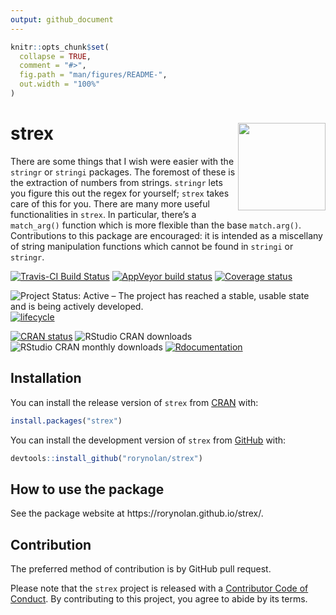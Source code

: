 ```yaml
---
output: github_document
---
```


<!-- README.md is generated from README.Rmd. Please edit that file -->

```r
knitr::opts_chunk$set(
  collapse = TRUE,
  comment = "#>",
  fig.path = "man/figures/README-",
  out.width = "100%"
)
```

# strex <img src="man/figures/logo.png" align="right" height=140/>

There are some things that I wish were easier with the `stringr` or `stringi` packages. The foremost of these is the extraction of numbers from strings. `stringr` lets you figure this out the regex for yourself; `strex` takes care of this for you. There are many more useful functionalities in `strex`. In particular, there's a `match_arg()` function which is more flexible than the base `match.arg()`. Contributions to this package are encouraged: it is intended as a miscellany of string manipulation functions which cannot be found in `stringi` or `stringr`.

[![Travis-CI Build Status](https://travis-ci.org/rorynolan/strex.svg?branch=master)](https://travis-ci.org/rorynolan/strex)
[![AppVeyor build status](https://ci.appveyor.com/api/projects/status/github/rorynolan/strex?branch=master&svg=true)](https://ci.appveyor.com/project/rorynolan/strex)
[![Coverage status](https://codecov.io/gh/rorynolan/strex/branch/master/graph/badge.svg)](https://codecov.io/github/rorynolan/strex?branch=master)

![Project Status: Active – The project has reached a stable, usable state and is being actively developed.](https://www.repostatus.org/badges/latest/active.svg)
[![lifecycle](https://img.shields.io/badge/lifecycle-stable-brightgreen.svg)](https://lifecycle.r-lib.org/articles/stages.html)

[![CRAN status](https://www.r-pkg.org/badges/version/strex)](https://cran.r-project.org/package=strex)
![RStudio CRAN downloads](http://cranlogs.r-pkg.org/badges/grand-total/strex)
![RStudio CRAN monthly downloads](http://cranlogs.r-pkg.org/badges/strex)
[![Rdocumentation](https://www.rdocumentation.org/badges/version/strex)](https://www.rdocumentation.org/packages/strex)




## Installation

You can install the release version of `strex` from [CRAN](https://CRAN.R-project.org) with:

```r
install.packages("strex")
```

You can install the development version of `strex` from [GitHub](https://github.com/rorynolan/strex/) with:

```r
devtools::install_github("rorynolan/strex")
```


## How to use the package

See the package website at https://rorynolan.github.io/strex/.



## Contribution

The preferred method of contribution is by GitHub pull request. 

Please note that the `strex` project is released with a
[Contributor Code of Conduct](inst/CODE_OF_CONDUCT.md).
By contributing to this project, you agree to abide by its terms.
